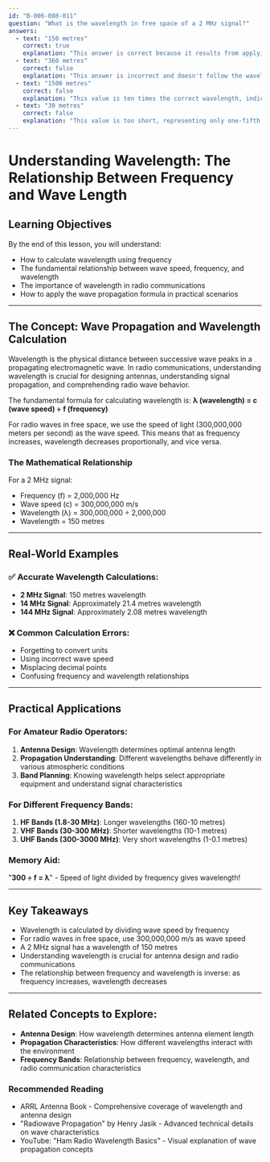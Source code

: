 ```yaml
---
id: "B-006-008-011"
question: "What is the wavelength in free space of a 2 MHz signal?"
answers:
  - text: "150 metres"
    correct: true
    explanation: "This answer is correct because it results from applying the fundamental wave propagation formula: wavelength (λ) = speed of light (c) ÷ frequency (f). Using the speed of light as 300,000,000 m/s, dividing by 2,000,000 Hz yields exactly 150 metres. This calculation demonstrates the direct mathematical relationship between frequency and wavelength in free space."
  - text: "360 metres"
    correct: false
    explanation: "This answer is incorrect and doesn't follow the wavelength calculation formula. It's approximately 2.4 times the correct wavelength, suggesting a fundamental misunderstanding of how wavelength relates to frequency."
  - text: "1500 metres"
    correct: false
    explanation: "This value is ten times the correct wavelength, indicating a significant error in understanding the wavelength-frequency relationship. It would correspond to a frequency of about 200 kHz, not 2 MHz."
  - text: "30 metres"
    correct: false
    explanation: "This value is too short, representing only one-fifth of the correct wavelength. It suggests a miscalculation or misunderstanding of the wave propagation formula."
---
```


# Understanding Wavelength: The Relationship Between Frequency and Wave Length

## Learning Objectives
By the end of this lesson, you will understand:
- How to calculate wavelength using frequency
- The fundamental relationship between wave speed, frequency, and wavelength
- The importance of wavelength in radio communications
- How to apply the wave propagation formula in practical scenarios

---

## The Concept: Wave Propagation and Wavelength Calculation

Wavelength is the physical distance between successive wave peaks in a propagating electromagnetic wave. In radio communications, understanding wavelength is crucial for designing antennas, understanding signal propagation, and comprehending radio wave behavior.

The fundamental formula for calculating wavelength is: 
**λ (wavelength) = c (wave speed) ÷ f (frequency)**

For radio waves in free space, we use the speed of light (300,000,000 meters per second) as the wave speed. This means that as frequency increases, wavelength decreases proportionally, and vice versa.

### The Mathematical Relationship

For a 2 MHz signal:
- Frequency (f) = 2,000,000 Hz
- Wave speed (c) = 300,000,000 m/s
- Wavelength (λ) = 300,000,000 ÷ 2,000,000
- Wavelength = 150 metres

---

## Real-World Examples

### ✅ Accurate Wavelength Calculations:
- **2 MHz Signal**: 150 metres wavelength
- **14 MHz Signal**: Approximately 21.4 metres wavelength
- **144 MHz Signal**: Approximately 2.08 metres wavelength

### ❌ Common Calculation Errors:
- Forgetting to convert units
- Using incorrect wave speed
- Misplacing decimal points
- Confusing frequency and wavelength relationships

---

## Practical Applications

### For Amateur Radio Operators:
1. **Antenna Design**: Wavelength determines optimal antenna length
2. **Propagation Understanding**: Different wavelengths behave differently in various atmospheric conditions
3. **Band Planning**: Knowing wavelength helps select appropriate equipment and understand signal characteristics

### For Different Frequency Bands:
1. **HF Bands (1.8-30 MHz)**: Longer wavelengths (160-10 metres)
2. **VHF Bands (30-300 MHz)**: Shorter wavelengths (10-1 metres)
3. **UHF Bands (300-3000 MHz)**: Very short wavelengths (1-0.1 metres)

### Memory Aid:
"**300 ÷ f = λ**" - Speed of light divided by frequency gives wavelength!

---

## Key Takeaways

- Wavelength is calculated by dividing wave speed by frequency
- For radio waves in free space, use 300,000,000 m/s as wave speed
- A 2 MHz signal has a wavelength of 150 metres
- Understanding wavelength is crucial for antenna design and radio communications
- The relationship between frequency and wavelength is inverse: as frequency increases, wavelength decreases

---

## Related Concepts to Explore:
- **Antenna Design**: How wavelength determines antenna element length
- **Propagation Characteristics**: How different wavelengths interact with the environment
- **Frequency Bands**: Relationship between frequency, wavelength, and radio communication characteristics

### Recommended Reading
- ARRL Antenna Book - Comprehensive coverage of wavelength and antenna design
- "Radiowave Propagation" by Henry Jasik - Advanced technical details on wave characteristics
- YouTube: "Ham Radio Wavelength Basics" - Visual explanation of wave propagation concepts